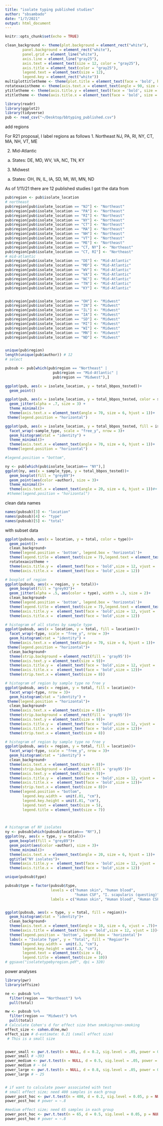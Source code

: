 ```yaml
---
title: "isolate typing published studies"
author: "sbsambado"
date: "1/7/2021"
output: html_document
---
```


```r
knitr::opts_chunk$set(echo = TRUE)

clean_background <- theme(plot.background = element_rect("white"),
        panel.background = element_rect("white"),
        panel.grid = element_line("white"),
        axis.line = element_line("gray25"),
        axis.text = element_text(size = 12, color = "gray25"),
        axis.title = element_text(color = "gray25"),
        legend.text = element_text(size = 12),
        legend.key = element_rect("white"))
multiplottitletheme <- theme(plot.title = element_text(face = 'bold', hjust = 0.04, size = 10,  color = 'black', vjust = -6))
rotatexaxistheme <- theme(axis.text.x = element_text(angle = 90, size = 8, vjust = 0.5))
ytitletheme <- theme(axis.title.y = element_text(face = 'bold', size = 12, vjust = 0.5))
xtitletheme <- theme(axis.title.x = element_text(face = 'bold', size = 12, vjust = 0.5))
```



```r
library(readr)
library(ggplot2)
library(tidyverse)
pub <- read_csv("~/Desktop/bbtyping_published.csv")
```

add regions

For R21 proposal, I label regions as follows
1. Northeast
NJ, PA, RI, NY, CT, MA, NH, VT, ME

2.	Mid-Atlantic
a.	States: DE, MD, WV, VA, NC, TN, KY

3.	Midwest
a.	States: OH, IN, IL, IA, SD, MI, WI, MN, ND


As of 1/11/21 there are 12 published studies I got the data from
```r


pub$region <- pub$isolate_location
# northeast
pub$region[pub$isolate_location == "NJ"] <- "Northeast"
pub$region[pub$isolate_location == "PA"] <- "Northeast"
pub$region[pub$isolate_location == "RI"] <- "Northeast"
pub$region[pub$isolate_location == "NY"] <- "Northeast"
pub$region[pub$isolate_location == "CT"] <- "Northeast"
pub$region[pub$isolate_location == "MA"] <- "Northeast"
pub$region[pub$isolate_location == "NH"] <- "Northeast"
pub$region[pub$isolate_location == "VT"] <- "Northeast"
pub$region[pub$isolate_location == "ME"] <- "Northeast"
pub$region[pub$isolate_location == "CT, NY"] <- "Northeast"
pub$region[pub$isolate_location == "CT, RI"] <- "Northeast"
# mid-atlantic
pub$region[pub$isolate_location == "DE"] <- "Mid-Atlantic"
pub$region[pub$isolate_location == "MD"] <- "Mid-Atlantic"
pub$region[pub$isolate_location == "WV"] <- "Mid-Atlantic"
pub$region[pub$isolate_location == "VA"] <- "Mid-Atlantic"
pub$region[pub$isolate_location == "NC"] <- "Mid-Atlantic"
pub$region[pub$isolate_location == "TN"] <- "Mid-Atlantic"
pub$region[pub$isolate_location == "KY"] <- "Mid-Atlantic"


pub$region[pub$isolate_location == "OH"] <- "Midwest"
pub$region[pub$isolate_location == "IN"] <- "Midwest"
pub$region[pub$isolate_location == "IL"] <- "Midwest"
pub$region[pub$isolate_location == "IA"] <- "Midwest"
pub$region[pub$isolate_location == "SD"] <- "Midwest"
pub$region[pub$isolate_location == "MI"] <- "Midwest"
pub$region[pub$isolate_location == "WI"] <- "Midwest"
pub$region[pub$isolate_location == "MN"] <- "Midwest"
pub$region[pub$isolate_location == "ND"] <- "Midwest"


unique(pub$region)
length(unique(pub$author)) # 12
# select 

pubsub <- pub[which(pub$region == "Northeast" |
                      pub$region == "Mid-Atlantic" |
                      pub$region == "Midwest"),]
```



```r


ggplot(pub, aes(x = isolate_location, y = total_bbpos_tested))+
  geom_point()

ggplot(pub, aes(x = isolate_location, y = total_bbpos_tested, color = sample_type))+
  geom_jitter(alpha = .7, size = 3) +
  theme_minimal()+
  theme(axis.text.x = element_text(angle = 70, size = 6, hjust = 1))+
 theme(legend.position = "horizontal")

ggplot(pub, aes(x = isolate_location, y = total_bbpos_tested, fill = isolate_location))+
  facet_wrap(~sample_type, scale = "free_y", nrow = 3)+
  geom_histogram(stat = "identity") +
  theme_minimal()+
  theme(axis.text.x = element_text(angle = 70, size = 6, hjust = 1))+
 theme(legend.position = "horizontal")

#legend.position = "bottom", 

ny <- pub[which(pub$isolate_location== "NY"),]
ggplot(ny, aes(x = sample_type, y = total_bbpos_tested))+
  geom_boxplot(fill = "grey89")+
  geom_point(aes(color =author), size = 3)+
  theme_minimal()+
  theme(axis.text.x = element_text(angle = 20, size = 6, hjust = 1))#+
 #theme(legend.position = "horizontal")
```
clean data names
```r
names(pubsub)[3] <- "location"
names(pubsub)[4] <- "type"
names(pubsub)[5] <- "total"


```


with subset data
```r


ggplot(pubsub, aes(x = location, y = total, color = type))+
  geom_point()+
  clean_background+
  theme(legend.position = 'bottom', legend.box = 'horizontal')+
  theme(legend.title = element_text(size = 7),legend.text = element_text(size = 7))+
  rotatexaxistheme +
  theme(axis.title.y =  element_text(face = 'bold',size = 12, vjust = .5))+
  theme(axis.title.x =  element_text(face = 'bold',size = 12))

# boxplot of region
ggplot(pubsub, aes(x = region, y = total))+
  geom_boxplot(fill = "grey93")+
  geom_jitter(alpha = .5, aes(color = type), width = .3, size = 2)+
  clean_background+
  theme(legend.position = 'bottom', legend.box = 'horizontal')+
  theme(legend.title = element_text(size = 7),legend.text = element_text(size = 7))+
  theme(axis.title.y =  element_text(face = 'bold',size = 12, vjust = .5))+
  theme(axis.title.x =  element_text(face = 'bold',size = 12))

# histogram of all states by sample type
ggplot(pubsub, aes(x = location, y = total, fill = location))+
  facet_wrap(~type, scale = "free_y", nrow = 3)+
  geom_histogram(stat = "identity") +
  theme(axis.text.x = element_text(angle = 70, size = 6, hjust = 1))+
 theme(legend.position = "horizontal")+
  clean_background+
  theme(strip.background = element_rect(fill = 'gray95'))+
  theme(axis.text.y = element_text(size = 9))+
  theme(axis.title.y =  element_text(face = 'bold',size = 12, vjust = .5))+
  theme(axis.title.x =  element_text(face = 'bold',size = 12))+
  theme(strip.text.x = element_text(size = 8))

# histogram of region by sample type no free y
ggplot(pubsub, aes(x = region, y = total, fill = location))+
  facet_wrap(~type, nrow = 3)+
  geom_histogram(stat = "identity") +
 theme(legend.position = "horizontal")+
  clean_background+
  theme(axis.text.x = element_text(size = 8))+
  theme(strip.background = element_rect(fill = 'gray95'))+
  theme(axis.text.y = element_text(size = 9))+
  theme(axis.title.y =  element_text(face = 'bold',size = 12, vjust = .5))+
  theme(axis.title.x =  element_text(face = 'bold',size = 12))+
  theme(strip.text.x = element_text(size = 8))

# histogram of region by sample type no free y
ggplot(pubsub, aes(x = region, y = total, fill = location))+
  facet_wrap(~type, scale = "free_y", nrow = 3)+
  geom_histogram(stat = "identity") +
  clean_background+
  theme(axis.text.x = element_text(size = 8))+
  theme(strip.background = element_rect(fill = 'gray95'))+
  theme(axis.text.y = element_text(size = 9))+
  theme(axis.title.y =  element_text(face = 'bold',size = 12, vjust = .5))+
  theme(axis.title.x =  element_text(face = 'bold',size = 12))+
  theme(strip.text.x = element_text(size = 8))+
  theme(legend.position = "bottom",
        legend.key.width =  unit(.01, "cm"),
        legend.key.height = unit(.01, "cm"),
        legend.text = element_text(size = 5),
        legend.title = element_text(size = 7))
  


# histogram of NY isolates
ny <- pubsub[which(pubsub$location== "NY"),]
ggplot(ny, aes(x = type, y = total))+
  geom_boxplot(fill = "grey89")+
  geom_point(aes(color =author), size = 3)+
  theme_minimal()+
  theme(axis.text.x = element_text(angle = 20, size = 6, hjust = 1))+
  ggtitle("NY isolates")+
  theme(axis.title.y =  element_text(face = 'bold',size = 12, vjust = .5))+
  theme(axis.title.x =  element_text(face = 'bold',size = 12))

unique(pubsub$type)

pubsub$type = factor(pubsub$type,
                     levels = c("human skin", "human blood",
                                "human CSF", "I. scapularis (questing)", "I. scapularis (attached to mammal)", "mammal ear tissue"),
                     labels = c("Human skin", "Human blood", "Human CSF", "I. scapularis (questing)", "I. scapularis (attached)", "Mammal ear tissue"))


ggplot(pubsub, aes(x = type, y = total, fill = region))+
  geom_histogram(stat = "identity")+
  clean_background+
  theme(axis.text.x = element_text(angle = 10, size = 6, vjust = .7))+ 
  theme(axis.title = element_text(face = 'bold',size = 12, vjust = 1))+
  theme(legend.position = 'bottom', legend.box = 'horizontal')+
  labs(x = "Isolate Type", y = "Total", fill = "Region")+
  theme(legend.key.width =  unit(.3, "cm"),
        legend.key.height = unit(.3, "cm"),
        legend.text = element_text(size = 8),
        legend.title = element_text(size = 10))
# ggsave("isolatetypebyregion.pdf", dpi = 320) 

```

power analyses
```r

library(pwr)
library(effsize)

ne <- pubsub %>% 
  filter(region == "Northeast") %>% 
  pull(total)

mw <- pubsub %>% 
  filter(region == "Midwest") %>% 
  pull(total)
# Calculate Cohen's d for effect size btwn smoking/non-smoking
effect_size <- cohen.d(ne,mw)
effect_size # d-estimate: 0.21 (small effect size)
 # This is a small size


power_small <- pwr.t.test(n = NULL, d = 0.2, sig.level = .05, power = 0.8)
power_small # ~393
power_medium <- pwr.t.test(n = NULL, d = 0.5, sig.level = .05, power = 0.8)
power_medium # ~ 64
power_large <- pwr.t.test(n = NULL, d = 0.8, sig.level = .05, power = 0.8)
power_large # ~ 25


# if want to calculate power associated with test
# small effect size; need 400 samples in each group
power_post_hoc <- pwr.t.test(n = 400, d = 0.2, sig.level = 0.05, p = NULL)
power_post_hoc # power = ~.8

#medium effect size; need 65 samples in each group
power_post_hoc <- pwr.t.test(n = 65, d = 0.5, sig.level = 0.05, p = NULL)
power_post_hoc # power = ~.8
```